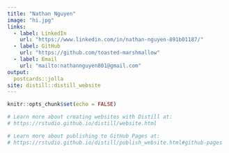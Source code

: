 ```yaml
---
title: "Nathan Nguyen"
image: "hi.jpg"
links:
  - label: LinkedIn
    url: "https://www.linkedin.com/in/nathan-nguyen-891b01187/"
  - label: GitHub
    url: "https://github.com/toasted-marshmallow"
  - label: Email
    url: "mailto:nathannguyen801@gmail.com"
output:
  postcards::jolla
site: distill::distill_website
---
```


```r
knitr::opts_chunk$set(echo = FALSE)

# Learn more about creating websites with Distill at:
# https://rstudio.github.io/distill/website.html

# Learn more about publishing to GitHub Pages at:
# https://rstudio.github.io/distill/publish_website.html#github-pages

```


